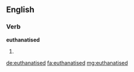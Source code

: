 ==English==

===Verb===
'''euthanatised'''

# {{en-past of|euthanatise}}

[[de:euthanatised]]
[[fa:euthanatised]]
[[mg:euthanatised]]